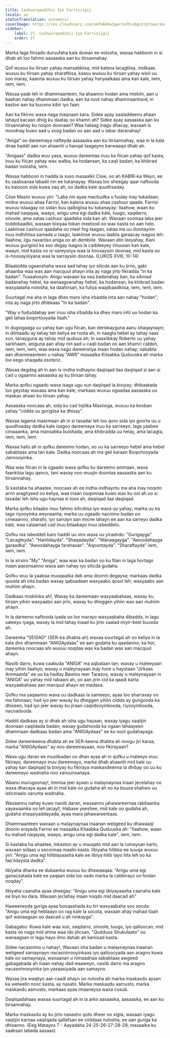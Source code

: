 ```yaml
---
title: Cashuurqaadihii Iyo Farrisiigii
locale: so
statusTranslation: automatic
coverImage: https://res.cloudinary.com/xmfm6mhw3gwctndtcubgx2rptnae/image/upload/v1740468922/small_cover_tratado_de_psicologia_revolucionaria_a4c0dca4e0.webp
sidebar:
    label: 27. Cashuurqaadihii Iyo Farrisiigii
    order: 27
---
```

Marka laga fiirsado duruufaha kala duwan ee nolosha, waxaa habboon in si dhab ah loo fahmo aasaaska aan ku tiirsannahay.

Qof wuxuu ku tiirsan yahay mansabkiisa, mid kalena lacagtiisa, midkaas wuxuu ku tiirsan yahay sharaftiisa, kaasu wuxuu ku tiirsan yahay wixii uu soo maray, kaanna wuxuu ku tiirsan yahay horyaalkaas ama kan kale, iwm, iwm, iwm.

Waxaa yaab leh in dhammaanteen, ha ahaanno hodan ama miskiin, aan u baahan nahay dhammaan dadka, aan ka nool nahay dhammaantood, in kastoo aan ka buuxno kibir iyo faan.

Aan ka fikirno waxa naga maqnaan kara. Sidee ayay xaaladdeenu ahaan lahayd kacaan dhiig ku daatay oo khamri ah? Sidee ayay aasaaska aan ku tiirsannahay ku noqon doonaan? Waa halaag inagu dhacay, waxaan is moodnay kuwo aad u xoog badan oo aan aad u tabar daranahay!

"Aniga" oo dareemaya nafteyda aasaaska aan ku tiirsannahay, waa in la kala diraa haddii aan run ahaantii u hanqal taageyno barwaaqo dhab ah.

"Anigaas" dadka wuu yasa, wuxuu dareemaa inuu ka fiican yahay qof kasta, inuu ku fiican yahay wax walba, ka hodansan, ka caqli badan, ka khibrad badan nolosha, iwm.

Waxaa habboon in hadda la xuso masaalkii Ciise, oo ah KABIR-ka Weyn, ee ku saabsanaa labadii nin ee tukanayay. Waxaa loo sheegay qaar naftooda ku kalsoon sida kuwa xaq ah, oo dadka kale quudhsaday.

Ciise Masiix wuxuu yiri: "Laba nin ayaa macbudka u fuulay inay tukadaan; midna wuxuu ahaa Farrisi, kan kalena wuxuu ahaa cashuur qaade. Farrisi wuxuu istaagay oo sidan buu qalbigiisa ku tukanayay: Ilaahow, waan ku mahad naqayaa, waayo, anigu uma egi dadka kale, tuugo, xaqdarro, sinoole, ama xataa cashuur qaadaha sida kan ah: Waxaan soomaa laba jeer toddobaadkii, waxaan bixiyaa toban meelood oo wax kasta oo aan helo. Laakiinse cashuur qaadaha oo meel fog taagan, xataa ma uu doonaynin inuu indhihiisa samada u taago, laakiinse wuxuu laabta garaacay isagoo leh: Ilaahow, iigu naxariiso aniga oo ah dembiile. Waxaan idin leeyahay, Kani wuxuu gurigiisii ka soo degay isagoo la caddeeyey intuusan kan kale, waayo, mid kasta oo is-sareysiiya waa la hoosaysiin doonaa, mid kasta oo is-hoosaysiiyana waa la sarraysiin doonaa. (LUKOS XVIII, 10-14)

Bilaabidda ogaanshaha waxa aad tahay iyo silicda aan ku jirno, gabi ahaanba waa wax aan macquul ahayn inta ay naga jirto fikradda "In ka badan". Tusaalooyin: Anigu waxaan ka xaq badanahay kan, ka xikmad badanahay hebel, ka wanaagsanahay hebel, ka hodansan, ka khibrad badan waxyaalaha nolosha, ka daahirsan, ka fuliya waajibaadkiisa, iwm, iwm, iwm.

Suurtagal ma aha in laga dhex maro isha irbadda inta aan nahay "hodan", inta ay naga jirto dhibkaas "In ka badan".

"Way u fududdahay awr inuu isha irbadda ka dhex maro intii uu hodan ka geli lahaa boqortooyada Ilaah."

In dugsigaaga uu yahay kan ugu fiican, kan deriskayguna aanu shaqaynayn; in diintaadu ay tahay tan keliya ee runta ah, in naagta hebel ay tahay xaas xun, tanayguna ay tahay mid quduus ah; In saaxiibkay Roberto uu yahay sarkhaam, aniguna aan ahay nin aad u caqli badan oo aan khamri cabbin, iwm, iwm, iwm, waa waxa nagu dareensiiya inaan hodan nahay; sababta aan dhammaanteen u nahay "AWR" masaalka Kitaabka Quduuska ah marka loo eego shaqada esoteric.

Waxaa degdeg ah in aan is-indha indhayno daqiiqad ilaa daqiiqad si aan si cad u ogaanno aasaaska ay ku tiirsan tahay.

Marka qofku ogaado waxa isaga ugu xun daqiiqad la bixiyay; dhibaatada loo geystay waxaas ama kan kale; markaas wuxuu ogaadaa aasaaska uu maskax ahaan ku tiirsan yahay.

Aasaaska noocaas ah, sida ku cad Injiilka Masiixiga, wuxuu ka kooban yahay "ciidda uu gurigiisa ka dhisay".

Waxaa lagama maarmaan ah in si taxadar leh loo qoro sida iyo goorta uu u quudhsaday dadka kale isagoo dareemaya inuu ka sarreeyo, laga yaabee cinwaanka, ama mansabka bulshada, ama khibradda uu helay, ama lacagta, iwm, iwm, iwm.

Waxaa halis ah in qofku dareemo hodan, oo uu ka sarreeyo hebel ama hebel sababtaas ama tan kale. Dadka noocaas ah ma geli karaan Boqortooyada Jannooyinka.

Waa wax fiican in la ogaado waxa qofku ku dareemo ammaan, waxa faankiisa lagu qanco, tani waxay noo muujin doontaa aasaaska aan ku tiirsannahay.

Si kastaba ha ahaatee, noocaas ah ee indha-indhayntu ma aha inay noqoto arrin aragtiyeed oo keliya, waa inaan noqonnaa kuwo wax ku ool ah oo si taxadar leh isha ugu haynaa si toos ah, daqiiqad ilaa daqiiqad.

Marka qofku bilaabo inuu fahmo silicdiisa iyo waxa uu yahay; marka uu ka tago riyooyinka weynaanta; marka uu ogaado nacnimo badan oo cinwaanno, sharafo, iyo sarrayn aan micne lahayn ee aan ka sarreyo dadka kale, waa calaamad cad inuu bilaabayo inuu isbeddelo.

Qofku ma isbeddeli karo haddii uu xiro waxa uu yiraahdo: "Gurigayga". "Lacagteyda". "Hantidayda". "Shaqadayda". "Wanaagayga". "Awoodahayga garaadka". "Awoodahayga farshaxan". "Aqoontayda". "Sharaftayda" iwm, iwm, iwm.

In la xirxiro "My" "Aniga", waa wax ka badan oo ku filan in laga hortago inaan aqoonsanno waxa aan nahay iyo silicda gudaha.

Qofku wuu la yaabaa muuqaalka dab ama doonni degaysa; markaas dadka quusta ah inta badan waxay qabsadaan waxyaabo qosol leh; waxyaabo aan muhiim ahayn.

Dadkaas miskiinka ah!, Waxay ka dareemaan waxyaabahaas, waxay ku tiirsan yihiin waxyaabo aan jirin, waxay ku dheggen yihiin wax aan muhiim ahayn.

In la dareemo naftooda iyada oo loo marayo waxyaabaha dibadda, in lagu saleeyo iyaga, waxay la mid tahay inaad ku jirto xaalad miyir-beel buuxda ah.

Dareenka "SEIDAD" (SER-ka dhabta ah) waxaa suurtagal ah oo keliya in la kala diro dhammaan "ANIGAydaas" ee aan gudaha ku qaadanno; ka hor, dareenka noocaas ahi wuxuu noqdaa wax ka badan wax aan macquul ahayn.

Nasiib darro, kuwa caabuda "ANIGA" ma aqbalaan tan; waxay u maleeyaan inay yihiin ilaahyo; waxay u maleynayaan inay hore u haystaan "Jirkaas Ammaanta" ee uu ka hadlay Bawlos reer Tarasos; waxay u maleynayaan in "ANIGA" uu yahay mid rabaani ah, oo aan jirin cid ka qaadi karta waxyaabahaas aan macquul ahayn ee madaxa.

Qofku ma yaqaanno waxa uu dadkaas la sameeyo, ayaa loo sharraxay oo ma fahmaan; had iyo jeer waxay ku dheggen yihiin ciidda ay gurigooda ka dhiseen; had iyo jeer waxay ku jiraan caqiidooyinkooda, riyooyinkooda, nacnadooda.

Haddii dadkaas ay si dhab ah isha ugu hayaan, waxay iyagu xaqiijin doonaan caqiidada badan; waxay gudahooda ka ogaan lahaayeen dhammaan dadkaas badan ama "ANIGAydaas" ee ku nool gudahayaga.

Sidee dareenkeena dhabta ah ee SER-keena dhabta ah noogu jiri karaa, marka "ANIGAydaas" ay noo dareemayaan, noo fikirayaan?

Waxa ugu daran ee musiibadan oo dhan ayaa ah in qofku u maleeyo inuu fikirayo, dareemayo inuu dareemayo, marka dhab ahaantii mid kale uu yahay kan daqiiqad la bixiyay ku fikiraya maskaxdeenna la dhibay oo uu ku dareemayo wadnaha noo xanuunsanaya.

Waanu murugoonay!, Immisa jeer ayaan u malaynaynaa inaan jecelahay oo waxa dhacaya ayaa ah in mid kale oo gudaha ah oo ka buuxa shahwo uu isticmaalo xarunta wadnaha.

Waxaannu nahay kuwo nasiib daran, waxaannu jahawareernaa rabitaanka xayawaanka oo leh jacayl!, Habase yeeshee, mid kale oo gudaha ah, gudaha shaqsiyaddayada, ayaa mara jahawareerkaas.

Dhammaanteen waxaan u malaynaynaa inaanan weligeed ku dhawaaqi doonin erayada Farrisi ee masaalka Kitaabka Quduuska ah: "Ilaahow, waan ku mahad naqayaa, waayo, anigu uma egi dadka kale", iwm, iwm.

Si kastaba ha ahaatee, inkastoo ay u muuqato mid aan la rumaysan karin, waxaan sidaas u soconnaa maalin kasta. Iibiyaha hilibka ee suuqa wuxuu yiri: "Anigu uma egi hiliblayaasha kale ee iibiya hilib tayo liita leh oo ka faa'iidaysta dadka".

Iibiyaha dharka ee dukaanka wuxuu ku dhawaaqaa: "Anigu uma egi ganacsatada kale ee yaqaan sida loo xado marka la cabbirayo oo hodan noqday".

Iibiyaha caanaha ayaa sheegay: "Anigu uma egi iibiyayaasha caanaha kale ee biyo ku dara. Waxaan jeclahay inaan noqdo mid daacad ah"

Haweeneyda guriga ayaa booqashada ku tiri waxyaabaha soo socda: "Anigu uma egi heblaayo oo rag kale la socota, waxaan ahay mahad Ilaah qof wanaagsan oo daacad u ah ninkayga".

Gabagabo: Kuwa kale waa xun, xaqdarro, sinoole, tuugo, iyo qalloocan, mid kasta oo naga mid ahina waa ido jilicsan, "Qudduus Shukulaato" oo wanaagsan in lagu hayo ilmo dahab ah kaniisad kasta.

Sidee nacasnimo u nahay!, Waxaan inta badan u malaynaynaa inaanan weligeed samaynayn nacasnimooyinkaas iyo qalloocyada aan aragno kuwa kale oo samaynaya, waxaanan u nimaadnaa sababtaas awgeed gabagabada ah inaan nahay dad waaweyn, nasiib darro ma aragno nacasnimooyinka iyo yaxaasiyada aan samayno.

Waxaa jira waqtiyo aan caadi ahayn oo nolosha ah marka maskaxdu aysan ka welwelin nooc kasta, ay nasato. Marka maskaxdu aamusto, marka maskaxdu aamusto, markaas ayaa imaaneysa waxa cusub.

Daqiiqadahaas waxaa suurtagal ah in la arko aasaaska, aasaaska, ee aan ku tiirsannahay.

Marka maskaxdu ay ku jirto nasasho qoto dheer oo xigta, waxaan iyagu xaqiijin karnaa xaqiiqada qallafsan ee ciiddaas nolosha, ee aan guriga ka dhisanno. (Eeg Matayos 7 - Aayadaha 24-25-26-27-28-29; masaalka ku saabsan labada aasaas)

